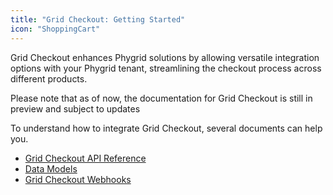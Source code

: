 ```yaml
---
title: "Grid Checkout: Getting Started"
icon: "ShoppingCart"
---
```


Grid Checkout enhances Phygrid solutions by allowing versatile integration options with your Phygrid tenant, streamlining the checkout process across different products.

Please note that as of now, the documentation for Grid Checkout is still in preview and subject to updates

To understand how to integrate Grid Checkout, several documents can help you.

- [Grid Checkout API Reference](../api-reference)
- [Data Models](../data-model)
- [Grid Checkout Webhooks](../webhooks)
